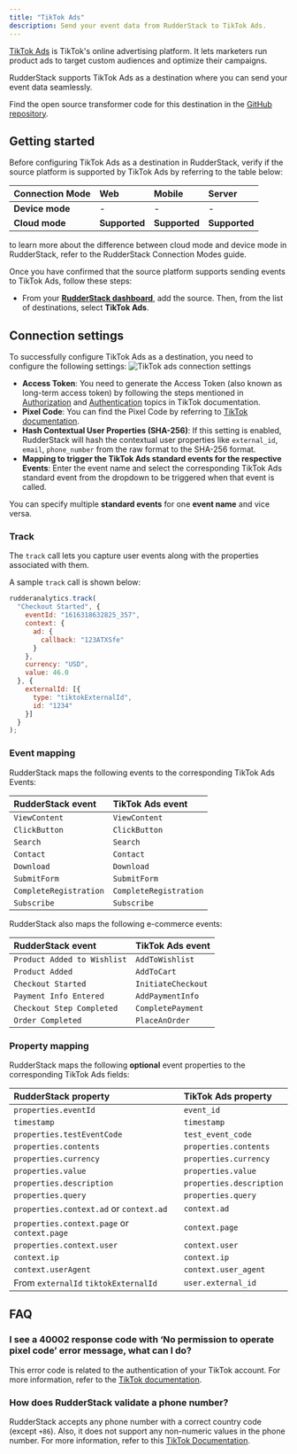 ```yaml
---
title: "TikTok Ads"
description: Send your event data from RudderStack to TikTok Ads.
---
```


[TikTok Ads](https://www.tiktok.com/business/en/apps/tiktok?tt4b_lang_redirect=1") is TikTok's online advertising platform. It lets marketers run product ads to target custom audiences and optimize their campaigns.

RudderStack supports TikTok Ads as a destination where you can send your event data seamlessly.

<div class="infoBlock">
Find the open source transformer code for this destination in the <a href="https://github.com/rudderlabs/rudder-transformer/tree/master/src/v0/destinations/tiktok_ads">GitHub repository</a>.
</div>

## Getting started

Before configuring TikTok Ads as a destination in RudderStack, verify if the source platform is supported by TikTok Ads by referring to the table below:

| **Connection Mode** | **Web**       | **Mobile**    | **Server**    |
| :------------------ | :------------ | :------------ | :------------ |
| **Device mode**     |  -            | -             | -             |
| **Cloud mode**      | **Supported** | **Supported** | **Supported** |

<div class="infoBlock">
to learn more about the difference between cloud mode and device mode in RudderStack, refer to the <Link to="/destinations/rudderstack-connection-modes/">RudderStack Connection Modes</Link> guide.
</div>

Once you have confirmed that the source platform supports sending events to TikTok Ads, follow these steps:

- From your [**RudderStack dashboard**](https://app.rudderstack.com/), add the source. Then, from the list of destinations, select **TikTok Ads**.

## Connection settings

To successfully configure TikTok Ads as a destination, you need to configure the following settings:
<img src="../../assets/event-stream-destinations/tiktokads-connection-settings.png" alt="TikTok ads connection settings"/>

- **Access Token**: You need to generate the Access Token (also known as long-term access token) by following the steps mentioned in <a href="https://ads.tiktok.com/marketing_api/docs?id=1701890912382977">Authorization</a> and <a href="https://ads.tiktok.com/marketing_api/docs?id=1701890914536450">Authentication</a> topics in TikTok documentation.
- **Pixel Code**: You can find the Pixel Code by referring to <a href="https://ads.tiktok.com/gateway/docs/index?identify_key=2b9b4278e47b275f36e7c39a4af4ba067d088e031d5f5fe45d381559ac89ba48&language=ENGLISH&doc_id=1701890979375106#item-link-Where%20to%20Find%20pixel_code">TikTok documentation</a>.
- **Hash Contextual User Properties (SHA-256)**: If this setting is enabled, RudderStack will hash the contextual user properties like `external_id`, `email`, `phone_number` from the raw format to the SHA-256 format.
- **Mapping to trigger the TikTok Ads standard events for the respective Events**: Enter the event name and select the corresponding <Link to="https://ads.tiktok.com/help/article?aid=10028">TikTok Ads standard event</Link> from the dropdown to be triggered when that event is called.

<div class="successBlock">
You can specify multiple <strong>standard events</strong> for one <strong>event name</strong> and vice versa.
</div>

### Track

The <Link to="/event-spec/standard-events/track/">`track`</Link> call lets you capture user events along with the properties associated with them.

A sample `track` call is shown below:

```javascript
rudderanalytics.track(
  "Checkout Started", {
    eventId: "1616318632825_357",
    context: {
      ad: {
        callback: "123ATXSfe"
      }
    },
    currency: "USD",
    value: 46.0
  }, {
    externalId: [{
      type: "tiktokExternalId",
      id: "1234"
    }]
  }
);
```

### Event mapping

RudderStack maps the following events to the corresponding TikTok Ads Events:

| RudderStack event | TikTok Ads event |
| :------------------------------- | :--------------------------|
| `ViewContent` | `ViewContent` |
| `ClickButton` | `ClickButton` |
| `Search` | `Search` |
| `Contact` | `Contact` |
| `Download` |  `Download` |
| `SubmitForm`| `SubmitForm` |
| `CompleteRegistration` | `CompleteRegistration` |
| `Subscribe` | `Subscribe` |

RudderStack also maps the following <Link to="/event-spec/ecommerce-events-spec/">e-commerce events</Link>:

| RudderStack event | TikTok Ads event |
| :------------------------------- | :--------------------------|
| `Product Added to Wishlist` | `AddToWishlist` |
| `Product Added` | `AddToCart` |
| `Checkout Started` | `InitiateCheckout` |
| `Payment Info Entered` | `AddPaymentInfo` |
| `Checkout Step Completed` | `CompletePayment` |
| `Order Completed` | `PlaceAnOrder` |

### Property mapping

RudderStack maps the following **optional** event properties to the corresponding TikTok Ads fields:

| RudderStack property | TikTok Ads property |
| :-------------- | :------------------|
| `properties.eventId` | `event_id` |
| `timestamp` | `timestamp` |
| `properties.testEventCode` | `test_event_code` |
| `properties.contents` | `properties.contents` |
| `properties.currency` | `properties.currency` |
| `properties.value` | `properties.value` |
| `properties.description` | `properties.description` |
| `properties.query` | `properties.query` |
| `properties.context.ad` or `context.ad` | `context.ad` |
| `properties.context.page` or `context.page` | `context.page` |
| `properties.context.user` | `context.user` |
| `context.ip` | `context.ip` |
| `context.userAgent` | `context.user_agent` |
| From `externalId` `tiktokExternalId` | `user.external_id` |

## FAQ

### I see a 40002 response code with ‘No permission to operate pixel code’ error message, what can I do?

This error code is related to the authentication of your TikTok account. For more information, refer to the <a href="https://ads.tiktok.com/gateway/docs/index?identify_key=2b9b4278e47b275f36e7c39a4af4ba067d088e031d5f5fe45d381559ac89ba48&language=ENGLISH&doc_id=1701890979375106#item-link-FAQ">TikTok documentation</a>.

### How does RudderStack validate a phone number?

RudderStack accepts any phone number with a correct country code (except `+86`). Also, it does not support any non-numeric values in the phone number. For more information, refer to this [TikTok Documentation](https://ads.tiktok.com/marketing_api/docs?id=1701890979375106).
